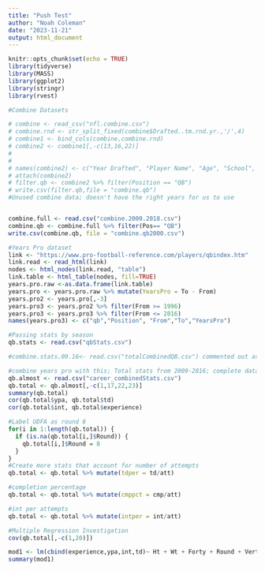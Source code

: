 ```yaml
---
title: "Push Test"
author: "Noah Coleman"
date: "2023-11-21"
output: html_document
---
```


```r
knitr::opts_chunk$set(echo = TRUE)
library(tidyverse)
library(MASS)
library(ggplot2)
library(stringr)
library(rvest)
```


```r
#Combine Datasets

# combine <- read_csv("nfl.combine.csv")
# combine.rnd <- str_split_fixed(combine$Drafted..tm.rnd.yr.,'/',4)
# combine1 <- bind_cols(combine,combine.rnd)
# combine2 <- combine1[,-c(13,16,22)]
# 
# 
# names(combine2) <- c("Year Drafted", "Player Name", "Age", "School", "Height", "Weight", "40 Yd Dash", "Vertical Jump", " Bench Press(Reps)", "Broad Jump", "3 Cone Agility", "20 Yd Shuttle", "BMI", "Player Type", "Position", "Drafted", "Team", "Round Drafted","Pick Number")
# attach(combine2)
# filter.qb <- combine2 %>% filter(Position == "QB")
# write.csv(filter.qb,file = "combine.qb")
#Unused combine data; doesn't have the right years for us to use


combine.full <- read.csv("combine.2000.2018.csv")
combine.qb <- combine.full %>% filter(Pos== "QB")
write.csv(combine.qb, file = "combine.qb2000.csv")
```

```r
#Years Pro dataset
link <- "https://www.pro-football-reference.com/players/qbindex.htm"
link.read <- read_html(link)
nodes <- html_nodes(link.read, "table")
link.table <- html_table(nodes, fill=TRUE)
years.pro.raw <-as.data.frame(link.table)
years.pro <- years.pro.raw %>% mutate(YearsPro = To - From)
years.pro2 <- years.pro[,-3]
years.pro3 <- years.pro2 %>% filter(From >= 1996)
years.pro3 <- years.pro3 %>% filter(From <= 2016)
names(years.pro3) <- c("qb","Position", "From","To","YearsPro")

```

```r
#Passing stats by season
qb.stats <- read.csv("qbStats.csv")

#combine.stats.09.16<- read.csv("totalCombinedQB.csv") commented out as its no longer in use

#combine years pro with this; Total stats from 2009-2016; complete dataset
qb.almost <- read.csv("career_combinedStats.csv")
qb.total <- qb.almost[,-c(1,17,22,23)]
summary(qb.total)
cor(qb.total$ypa, qb.total$td)
cor(qb.total$int, qb.total$experience)

#Label UDFA as round 8
for(i in 1:length(qb.total)) {
  if (is.na(qb.total[i,]$Round)) {
    qb.total[i,]$Round = 8
  }
}
#Create more stats that account for number of attempts
qb.total <- qb.total %>% mutate(tdper = td/att)

#completion percentage
qb.total <- qb.total %>% mutate(cmppct = cmp/att)

#int per attempts
qb.total <- qb.total %>% mutate(intper = int/att)


```


```r
#Multiple Regression Investigation
cov(qb.total[,-c(1,20)])

mod1 <- lm(cbind(experience,ypa,int,td)~ Ht + Wt + Forty + Round + Vertical, data = qb.total )
summary(mod1)
```


